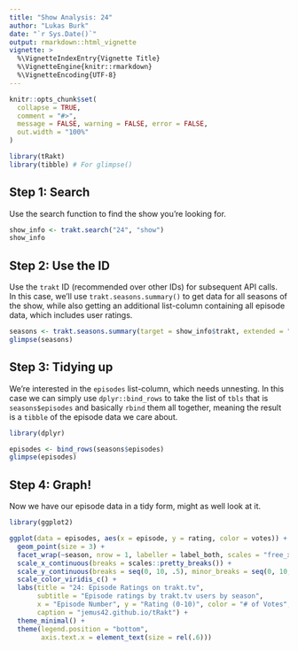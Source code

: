 ```yaml
---
title: "Show Analysis: 24"
author: "Lukas Burk"
date: "`r Sys.Date()`"
output: rmarkdown::html_vignette
vignette: >
  %\VignetteIndexEntry{Vignette Title}
  %\VignetteEngine{knitr::rmarkdown}
  %\VignetteEncoding{UTF-8}
---
```


```r
knitr::opts_chunk$set(
  collapse = TRUE,
  comment = "#>",
  message = FALSE, warning = FALSE, error = FALSE,
  out.width = "100%"
)
```

```r
library(tRakt)
library(tibble) # For glimpse()
```

## Step 1: Search

Use the search function to find the show you're looking for.

```r
show_info <- trakt.search("24", "show")
show_info
```

## Step 2: Use the ID

Use the `trakt` ID (recommended over other IDs) for subsequent API calls.  
In this case, we'll use `trakt.seasons.summary()` to get data for all seasons of the show, while also getting an additional list-column containing all episode data, which includes user ratings.

```r
seasons <- trakt.seasons.summary(target = show_info$trakt, extended = "full", episodes = TRUE)
glimpse(seasons)
```

## Step 3: Tidying up

We're interested in the `episodes` list-column, which needs unnesting. In this case we can simply use `dplyr::bind_rows` to take the list of `tbls` that is `seasons$episodes` and basically `rbind` them all together, meaning the result is a `tibble` of the episode data we care about.

```r
library(dplyr) 

episodes <- bind_rows(seasons$episodes)
glimpse(episodes)
```

## Step 4: Graph!

Now we have our episode data in a tidy form, might as well look at it.

```r
library(ggplot2)

ggplot(data = episodes, aes(x = episode, y = rating, color = votes)) +
  geom_point(size = 3) +
  facet_wrap(~season, nrow = 1, labeller = label_both, scales = "free_x") +
  scale_x_continuous(breaks = scales::pretty_breaks()) +
  scale_y_continuous(breaks = seq(0, 10, .5), minor_breaks = seq(0, 10, .25), limits = c(7, 9)) +
  scale_color_viridis_c() +
  labs(title = "24: Episode Ratings on trakt.tv",
       subtitle = "Episode ratings by trakt.tv users by season",
       x = "Episode Number", y = "Rating (0-10)", color = "# of Votes",
       caption = "jemus42.github.io/tRakt") +
  theme_minimal() +
  theme(legend.position = "bottom",
        axis.text.x = element_text(size = rel(.6)))
```

